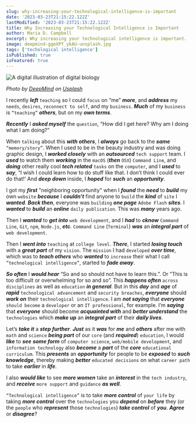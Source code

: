 ```yaml
---
slug: why-increasing-your-technological-intelligence-is-important
date: '2023-03-23T21:15:22.122Z'
lastModified: '2023-03-23T21:15:22.122Z'
title: Why Increasing your Technological Intelligence is Important
author: Maria D. Campbell
excerpt: Why increasing your technological intelligence is important.
image: deepmind-ggeXPf_ykAU-unsplash.jpg
tags: ['techological intelligence']
isPublished: true
isFeatured: true
---
```


![A digital illustration of digital biology](deepmind-ggeXPf_ykAU-unsplash.jpg)

_Photo by [DeepMind](https://unsplash.com/@deepmind) on
[Usplash](https://unsplash.com/photos/ggeXPf_ykAU)_

I recently ***left*** `teaching` so I could `focus` on “me” ***more***, and ***address*** my `needs`, `desires`, `reconnect to self`, and my `business`. ***Much*** of my `business` is `“teaching”` ***others***, but on my ***own terms***.

***Recently*** I ***asked myself*** the `question`, “How did I get here? Why am I doing what I am doing?”

When `talking` about this ***with others***, I ***always*** go back to the ***same*** `“memory/story”`. When I used to be in the beauty industry and was doing graphic design, I ***worked closely*** with an ***outsourced*** `tech support` team. I ***used*** to watch them ***working*** in the `macOS` (***then*** `OSX`) `Command Line`, and ***doing*** other really cool ***tech related*** `tasks` on the `computer`, and I ***used*** to ***say***, “I wish I could learn how to do stuff like that. I don’t think I could ever do that!’ And ***deep down*** inside, I ***hoped*** for ***such*** an ***opportunity***.

I got my ***first*** "neighboring opportunity" when I ***found*** the ***need*** to ***build*** my own `website` ***because*** I ***couldn’t*** find anyone to `build` the ***kind*** of `site` I ***wanted***. ***Back then***, everyone was `building` ***one page*** `Adobe Flash` ***sites***. I ***wanted*** to ***build*** an ***online*** `daily publication`. This was ***many*** years ago.

Then I ***wanted*** to ***get into*** `web development`, and I ***had*** to ***cknow*** `Command Line`, `Git`, `npm`, `Node.js`, ***etc***. `Command Line` (`Terminal`) ***was*** an ***integral part*** of `web development`.

Then I ***went into*** `teaching` at `college level`. ***There***, I started ***losing touch*** with a ***great part*** of my `vision`. The `mission` I had `developed` ***over time***, which was to ***teach others*** who ***wanted*** to `increase` their what I call `”technological intelligence”`, started to ***fade away***.

***So often*** I ***would hear*** “So and so should not have to learn this.”. Or ”This is too difficult or overwhelming for so and so”. This ***happens often*** `across disciplines` as well as `education` ***in general***. But in this ***day*** and ***age*** of ***rapid*** `technological advancement` and `security breaches`, ***everyone*** should ***work on*** their `technological intelligence`. I am ***not saying*** that ***everyone*** `should become` a `developer` or an `IT professional`, for example. I’m ***saying*** that ***everyone*** should become ***acquainted with*** and ***better understand*** the `technologies` which ***make up*** an ***integral part*** of their ***daily lives***. 

Let’s ***take it*** a ***step further***. ***Just*** as it ***was*** for ***me*** and ***others*** after me with `math` and `science` ***being part*** of our `core` (and ***required***) `education`, I would ***like*** to ***see*** ***some form*** of `computer science`, `web/mobile development`, and `information technology` also ***become*** a ***part*** of the ***core*** `educational curriculum`. This ***presents*** an ***opportunity*** for people to be ***exposed*** to ***such knowledge***, thereby making ***better*** `educated decisions` on what `career path` to take ***earlier*** in ***life***.

I also ***would like*** to see ***more women*** take an ***interest*** in the `tech industry`, and ***receive*** `more support` and `guidance` ***as well***.

`“Technological intelligence”` is to take ***more control*** of `your life` by taking ***more control*** over the `technologies` you ***depend*** on ***before*** they (or the `people` who ***represent*** those `technologies`)  ***take control*** of ***you***. ***Agree*** or ***disagree***?